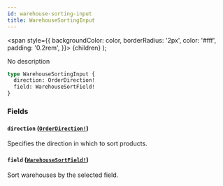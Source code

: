 ```yaml
---
id: warehouse-sorting-input
title: WarehouseSortingInput
---
```


<span
style={{
      backgroundColor: color,
      borderRadius: '2px',
      color: '#fff',
      padding: '0.2rem',
    }}>
{children}
</span>
);

No description

```graphql
type WarehouseSortingInput {
  direction: OrderDirection!
  field: WarehouseSortField!
}
```

### Fields

#### `direction` ([`OrderDirection!`](/api-reference/enums/order-direction.mdx))

Specifies the direction in which to sort products.

#### `field` ([`WarehouseSortField!`](/api-reference/enums/warehouse-sort-field.mdx))

Sort warehouses by the selected field.
